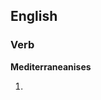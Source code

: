 ==English==

===Verb===
'''Mediterraneanises'''

# {{third-person singular of|[[Mediterraneanise]]}}